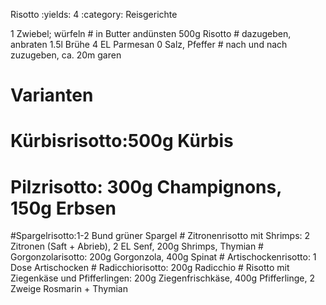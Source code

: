 Risotto
:yields: 4
:category: Reisgerichte

1 Zwiebel; würfeln
# in Butter andünsten
500g Risotto
# dazugeben, anbraten
1.5l Brühe
4 EL Parmesan
0 Salz, Pfeffer
# nach und nach zuzugeben, ca. 20m garen

# Varianten
# Kürbisrisotto:500g Kürbis
# Pilzrisotto: 300g Champignons, 150g Erbsen
#Spargelrisotto:1-2 Bund grüner Spargel
# Zitronenrisotto mit Shrimps: 2 Zitronen (Saft + Abrieb), 2 EL Senf, 200g Shrimps, Thymian
# Gorgonzolarisotto: 200g Gorgonzola, 400g Spinat
# Artischockenrisotto: 1 Dose Artischocken
# Radicchiorisotto: 200g Radicchio
# Risotto mit Ziegenkäse und Pfifferlingen: 200g Ziegenfrischkäse, 400g Pfifferlinge, 2 Zweige Rosmarin + Thymian

